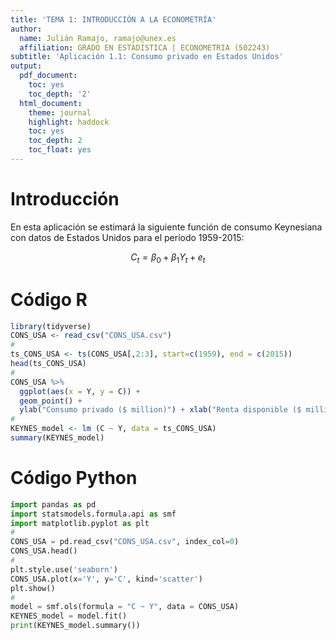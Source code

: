 ```yaml
---
title: 'TEMA 1: INTRODUCCIÓN A LA ECONOMETRÍA'
author:
  name: Julián Ramajo, ramajo@unex.es
  affiliation: GRADO EN ESTADÍSTICA | ECONOMETRIA (502243)
subtitle: 'Aplicación 1.1: Consumo privado en Estados Unidos'
output:
  pdf_document:
    toc: yes
    toc_depth: '2'
  html_document:
    theme: journal
    highlight: haddock
    toc: yes
    toc_depth: 2
    toc_float: yes
---
```


# Introducción

En esta aplicación se estimará la siguiente función de consumo Keynesiana con datos de Estados Unidos para el período 1959-2015:

$$
C_{t} = \beta_0 + \beta_1  Y_{t} + e_{t}
$$


# Código R

```r
library(tidyverse)
CONS_USA <- read_csv("CONS_USA.csv")
#
ts_CONS_USA <- ts(CONS_USA[,2:3], start=c(1959), end = c(2015))
head(ts_CONS_USA)
#
CONS_USA %>%
  ggplot(aes(x = Y, y = C)) +
  geom_point() +
  ylab("Consumo privado ($ million)") + xlab("Renta disponible ($ million)")
#
KEYNES_model <- lm (C ~ Y, data = ts_CONS_USA)
summary(KEYNES_model)
```

# Código Python

```python
import pandas as pd
import statsmodels.formula.api as smf
import matplotlib.pyplot as plt
#
CONS_USA = pd.read_csv("CONS_USA.csv", index_col=0)
CONS_USA.head()
#
plt.style.use('seaborn')
CONS_USA.plot(x='Y', y='C', kind='scatter')
plt.show()
#
model = smf.ols(formula = "C ~ Y", data = CONS_USA)
KEYNES_model = model.fit()
print(KEYNES_model.summary())
```

